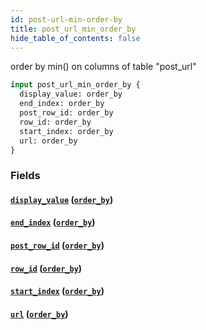 ```yaml
---
id: post-url-min-order-by
title: post_url_min_order_by
hide_table_of_contents: false
---
```


order by min() on columns of table "post_url"

```graphql
input post_url_min_order_by {
  display_value: order_by
  end_index: order_by
  post_row_id: order_by
  row_id: order_by
  start_index: order_by
  url: order_by
}
```

### Fields

#### [`display_value`](#) ([`order_by`](../enums/order-by))

#### [`end_index`](#) ([`order_by`](../enums/order-by))

#### [`post_row_id`](#) ([`order_by`](../enums/order-by))

#### [`row_id`](#) ([`order_by`](../enums/order-by))

#### [`start_index`](#) ([`order_by`](../enums/order-by))

#### [`url`](#) ([`order_by`](../enums/order-by))
